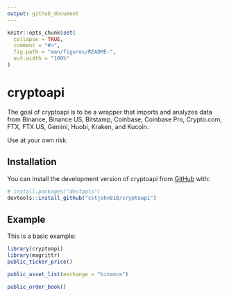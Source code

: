 ```yaml
---
output: github_document
---
```


<!-- README.md is generated from README.Rmd. Please edit that file -->

```r
knitr::opts_chunk$set(
  collapse = TRUE,
  comment = "#>",
  fig.path = "man/figures/README-",
  out.width = "100%"
)
```

# cryptoapi

<!-- badges: start -->
<!-- badges: end -->

The goal of cryptoapi is to be a wrapper that imports and analyzes data from Binance, Binance US, Bitstamp, Coinbase, Coinbase Pro, Crypto.com, FTX, FTX US, Gemini, Huobi, Kraken, and Kucoin. 

Use at your own risk.

## Installation

You can install the development version of cryptoapi from [GitHub](https://github.com/) with:

``` r
# install.packages("devtools")
devtools::install_github("cstjohn810/cryptoapi")
```

## Example

This is a basic example:

```r
library(cryptoapi)
library(magrittr)
public_ticker_price()
```

```r
public_asset_list(exchange = "binance")
```

```r
public_order_book()

```

